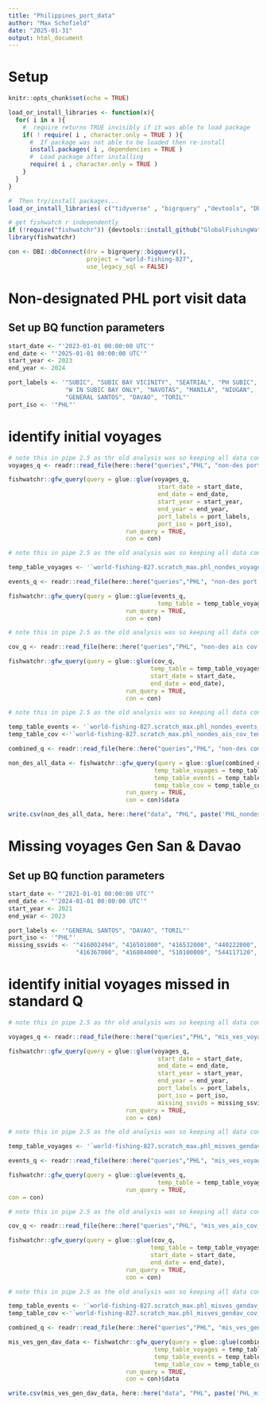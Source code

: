 ```yaml
---
title: "Philippines_port_data"
author: "Max Schofield"
date: "2025-01-31"
output: html_document
---
```


```{=html}
<style>
body {
text-align: left}
</style>
```

# Setup 

```r
knitr::opts_chunk$set(echo = TRUE)
```

```r
load_or_install_libraries <- function(x){
  for( i in x ){
    #  require returns TRUE invisibly if it was able to load package
    if( ! require( i , character.only = TRUE ) ){
      #  If package was not able to be loaded then re-install
      install.packages( i , dependencies = TRUE )
      #  Load package after installing
      require( i , character.only = TRUE )
    }
  }
}

#  Then try/install packages...
load_or_install_libraries( c("tidyverse" , "bigrquery" ,"devtools", "DBI","glue", "lubridate", "here", "sf", "extrafont", "patchwork", "terra", "rgeos", "ggspatial") )

# get fishwatch r independently 
if (!require("fishwatchr")) {devtools::install_github("GlobalFishingWatch/fishwatchr")}
library(fishwatchr)

```

```r
con <- DBI::dbConnect(drv = bigrquery::bigquery(), 
                      project = "world-fishing-827", 
                      use_legacy_sql = FALSE)
```

# Non-designated PHL port visit data 
## Set up BQ function parameters

```r
start_date <- "'2023-01-01 00:00:00 UTC'" 
end_date <- "'2025-01-01 00:00:00 UTC'"
start_year <- 2023
end_year <- 2024

port_labels <- '"SUBIC", "SUBIC BAY VICINITY", "SEATRIAL", "PH SUBIC", 
                "W IN SUBIC BAY ONLY", "NAVOTAS", "MANILA", "NIUGAN", 
                "GENERAL SANTOS", "DAVAO", "TORIL"'
port_iso <- '"PHL"'
```

# identify initial voyages

```r
# note this in pipe 2.5 as thr old analysis was so keeping all data consistent. 
voyages_q <- readr::read_file(here::here("queries","PHL", "non-des port voyages.sql"))

fishwatchr::gfw_query(query = glue::glue(voyages_q, 
                                          start_date = start_date,
                                          end_date = end_date,
                                          start_year = start_year,
                                          end_year = end_year,
                                          port_labels = port_labels,
                                          port_iso = port_iso),
                                 run_query = TRUE,
                                 con = con)

```


```r
# note this in pipe 2.5 as the old analysis was so keeping all data consistent. 

temp_table_voyages <- '`world-fishing-827.scratch_max.phl_nondes_voyages_temp`'

events_q <- readr::read_file(here::here("queries","PHL", "non-des port events.sql"))

fishwatchr::gfw_query(query = glue::glue(events_q, 
                                          temp_table = temp_table_voyages),
                                 run_query = TRUE,
                                 con = con)

```


```r
# note this in pipe 2.5 as the old analysis was so keeping all data consistent. 

cov_q <- readr::read_file(here::here("queries","PHL", "non-des ais cov.sql"))

fishwatchr::gfw_query(query = glue::glue(cov_q, 
                                        temp_table = temp_table_voyages,
                                        start_date = start_date,
                                        end_date = end_date),
                                 run_query = TRUE,
                                 con = con)

```

```r
# note this in pipe 2.5 as the old analysis was so keeping all data consistent. 

temp_table_events <- '`world-fishing-827.scratch_max.phl_nondes_events_temp`'
temp_table_cov <-'`world-fishing-827.scratch_max.phl_nondes_ais_cov_temp`'

combined_q <- readr::read_file(here::here("queries","PHL", "non-des combined.sql"))

non_des_all_data <- fishwatchr::gfw_query(query = glue::glue(combined_q, 
                                         temp_table_voyages = temp_table_voyages,
                                         temp_table_events = temp_table_events,
                                         temp_table_cov = temp_table_cov),
                                 run_query = TRUE,
                                 con = con)$data

write.csv(non_des_all_data, here::here("data", "PHL", paste('PHL_nondes_full_data_', Sys.Date(),".csv", sep='')), row.names=F)
```

# Missing voyages Gen San & Davao 
## Set up BQ function parameters

```r
start_date <- "'2021-01-01 00:00:00 UTC'" 
end_date <- "'2024-01-01 00:00:00 UTC'"
start_year <- 2021
end_year <- 2023

port_labels <- '"GENERAL SANTOS", "DAVAO", "TORIL"'
port_iso <- '"PHL"'
missing_ssvids <- '"416002494", "416501000", "416532000", "440222000", "510076000", "416002900", "416111500",
                   "416367000", "416804000", "510100000", "544117120", "352241000"'


```

# identify initial voyages missed in standard Q

```r
# note this in pipe 2.5 as thr old analysis was so keeping all data consistent.

voyages_q <- readr::read_file(here::here("queries","PHL", "mis_ves_voyages_gen_dav.sql"))

fishwatchr::gfw_query(query = glue::glue(voyages_q,
                                          start_date = start_date,
                                          end_date = end_date,
                                          start_year = start_year,
                                          end_year = end_year,
                                          port_labels = port_labels,
                                          port_iso = port_iso, 
                                          missing_ssvids = missing_ssvids),
                                 run_query = TRUE,
                                 con = con)

```


```r
# note this in pipe 2.5 as the old analysis was so keeping all data consistent. 

temp_table_voyages <- '`world-fishing-827.scratch_max.phl_misves_gendav_voyages_temp`'

events_q <- readr::read_file(here::here("queries","PHL", "mis_ves_voyage_events_gen_dav.sql"))

fishwatchr::gfw_query(query = glue::glue(events_q,
                                          temp_table = temp_table_voyages),
                                 run_query = TRUE,
con = con)

```


```r
# note this in pipe 2.5 as the old analysis was so keeping all data consistent. 

cov_q <- readr::read_file(here::here("queries","PHL", "mis_ves_ais_cov_gen_dav.sql"))

fishwatchr::gfw_query(query = glue::glue(cov_q,
                                        temp_table = temp_table_voyages,
                                        start_date = start_date,
                                        end_date = end_date),
                                 run_query = TRUE,
                                 con = con)

```

```r
# note this in pipe 2.5 as the old analysis was so keeping all data consistent. 

temp_table_events <- '`world-fishing-827.scratch_max.phl_misves_gendav_events_temp`'
temp_table_cov <-'`world-fishing-827.scratch_max.phl_misves_gendav_cov_temp`'

combined_q <- readr::read_file(here::here("queries","PHL", "mis_ves_gen_dav_combined.sql"))

mis_ves_gen_dav_data <- fishwatchr::gfw_query(query = glue::glue(combined_q,
                                         temp_table_voyages = temp_table_voyages,
                                         temp_table_events = temp_table_events,
                                         temp_table_cov = temp_table_cov),
                                 run_query = TRUE,
                                 con = con)$data

write.csv(mis_ves_gen_dav_data, here::here("data", "PHL", paste('PHL_misves_gen_dav_full_data_', Sys.Date(),".csv", sep='')), row.names=F)
```


